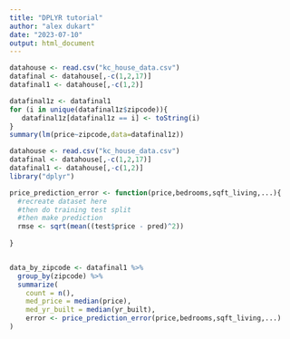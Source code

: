```yaml
---
title: "DPLYR tutorial"
author: "alex dukart"
date: "2023-07-10"
output: html_document
---
```


```r
datahouse <- read.csv("kc_house_data.csv")
datafinal <- datahouse[,-c(1,2,17)]
datafinal1 <- datahouse[,-c(1,2)]
```


```r
datafinal1z <- datafinal1
for (i in unique(datafinal1z$zipcode)){
   datafinal1z[datafinal1z == i] <- toString(i)
}
summary(lm(price~zipcode,data=datafinal1z))
```




```r
datahouse <- read.csv("kc_house_data.csv")
datafinal <- datahouse[,-c(1,2,17)]
datafinal1 <- datahouse[,-c(1,2)]
library("dplyr")

price_prediction_error <- function(price,bedrooms,sqft_living,...){
  #recreate dataset here
  #then do training test split
  #then make prediction
  rmse <- sqrt(mean((test$price - pred)^2))
  
}


data_by_zipcode <- datafinal1 %>% 
  group_by(zipcode) %>% 
  summarize(
    count = n(),
    med_price = median(price),
    med_yr_built = median(yr_built),
    error <- price_prediction_error(price,bedrooms,sqft_living,...)
)


```

